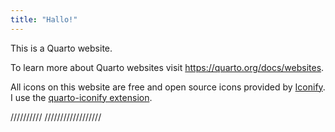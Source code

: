 ```yaml
---
title: "Hallo!"
---
```


::: {.border}
This is a Quarto website.
:::

To learn more about Quarto websites visit <https://quarto.org/docs/websites>.


All icons on this website are free and open source icons provided by [Iconify](https://icon-sets.iconify.design/). I use the [quarto-iconify extension](https://github.com/mcanouil/quarto-iconify).

////////// 
//////////////////